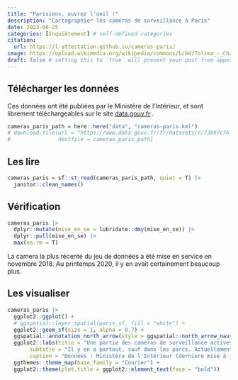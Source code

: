 ```yaml
---
title: "Parisiens, ouvrez l'oeil !"
description: "Cartographier les caméras de surveillance à Paris"
date: 2023-06-25
categories: [Inquiètement] # self-defined categories
citation: 
  url: https://l-attestation.github.io/cameras-paris/ 
image: https://upload.wikimedia.org/wikipedia/commons/b/b4/Tolima_-_Champ_de_sorgho.JPG
draft: false # setting this to `true` will prevent your post from appearing on your listing page until you're ready!
---
```


## Télécharger les données

Ces données ont été publiées par le Ministère de l'Intérieur, et sont librement téléchargeables sur le site [data.gouv.fr](https://www.data.gouv.fr/fr/datasets/videoprotection-implantation-des-cameras-kml-ods/) *.*

```r
cameras_paris_path = here::here("data", "cameras-paris.kml")
# download.file(url = "https://www.data.gouv.fr/fr/datasets/r/73b97c76-0f79-451b-9576-ccc61af7dfcf",
#               destfile = cameras_paris_path)
```

## Les lire

```r
cameras_paris = sf::st_read(cameras_paris_path, quiet = T) |> 
  janitor::clean_names()
```

## Vérification

```r
cameras_paris |> 
  dplyr::mutate(mise_en_se = lubridate::dmy(mise_en_se)) |> 
  dplyr::pull(mise_en_se) |> 
  max(na.rm = T)
```

La camera la plus récente du jeu de données a été mise en service en novembre 2018. Au printemps 2020, il y en avait certainement beaucoup plus.

## Les visualiser

```r
cameras_paris |> 
  ggplot2::ggplot() +
  # ggspatial::layer_spatial(paris_sf, fill = "white") +
  ggplot2::geom_sf(size = 1, alpha = 0.7) +
  ggspatial::annotation_north_arrow(style = ggspatial::north_arrow_nautical()) +
  ggplot2::labs(title = "Une partie des caméras de surveillance actives à Paris au printemps 2020",
       subtitle = "Il y en a partout, sauf dans les parcs. Actuellement on en compte beaucoup plus.",
       caption = "Données : Ministère de l'Intérieur (dernière mise à jour en novembre 2018)") +
  ggthemes::theme_map(base_family = "Courier") +
  ggplot2::theme(plot.title = ggplot2::element_text(face = "bold"))
```
